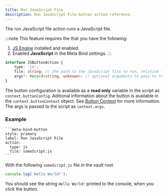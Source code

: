 ```yaml
---
title: Run JavaScript File
description: Run JavaScript File button action reference.
---
```


The run JavaScript file action runs a JavaScript file.

:::note
This feature requires the that you have the following:

1. [JS Engine](https://github.com/mProjectsCode/obsidian-js-engine-plugin) installed and enabled.
2. Enabled **JavaScript** in the Meta Bind settings.
   :::

```ts
interface JSButtonAction {
	type: 'js';
	file: string; // the path to the JavaScript file to run, relative to the vault root
	args?: Record<string, unknown>; // optional arguments to pass to the script (available in the script as `context.args`)
}
```

The button configuration is available as a **read only** variable in the script as `context.buttonConfig`.
Aditional information about the button is available in the `context.buttonContext` object. 
See [Button Context](/obsidian-meta-bind-plugin-docs/api/interfaces/buttoncontext/) for more information.
The args is passed to the script as `context.args`.

### Example

````custom_markdown {5-6}
```meta-bind-button
style: primary
label: Run JavaScript File
action:
  type: js
  file: someScript.js
```
````

With the following `someScript.js` file in the vault root.

```js title="someScript.js"
console.log('Hello World!');
```

You should see the string `Hello World!` printed to the console, when you click the button.
